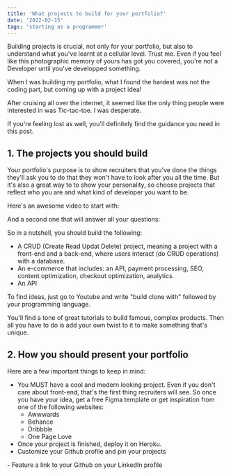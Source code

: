 ```yaml
---
title: 'What projects to build for your portfolio?'
date: '2022-02-15'
tags: 'starting as a programmer'
---
```


Building projects is crucial, not only for your portfolio, but also to understand what you've learnt at a cellular level. Trust me. Even if you feel like this photographic memory of yours has got you covered, you're not a Developer until you've developped something.

When I was building my portfolio, what I found the hardest was not the coding part, but coming up with a project idea!

After cruising all over the internet, it seemed like the only thing people were interested in was Tic-tac-toe. I was desperate.

If you're feeling lost as well, you'll definitely find the guidance you need in this post.

## 1. The projects you should build

Your portfolio's purpose is to show recruiters that you've done the things they'll ask you to do that they won't have to look after you all the time. But it's also a great way to to show your personality, so choose projects that reflect who you are and <a src='/the-five-main-types-of-programmers' target='_blank'>what kind of developer</a> you want to be.

Here's an awesome video to start with:
<EmbedYTVid src='https://www.youtube.com/embed/oC483DTjRXU' />

And a second one that will answer all your questions:
<EmbedYTVid src='https://www.youtube.com/embed/vR2lShLS4VA' />

So in a nutshell, you should build the following:
- A CRUD (Create Read Updat Delete) project, meaning a project with a front-end and a back-end, where users interact (do CRUD operations) with a database.
- An e-commerce that includes: an API, payment processing, SEO, content optimization, checkout optimization, analytics.
- An API

To find ideas, just go to Youtube and write "build clone with" followed by your programming language.

You'll find a tone of great tutorials to build famous, complex products. Then all you have to do is add your own twist to it to make something that's unique.

## 2. How you should present your portfolio

Here are a few important things to keep in mind:
- You MUST have a cool and modern looking project. Even if you don't care about front-end, that's the first thing recruiters will see. So once you have your idea, get a free <a src='https://www.figma.com/' target='_blank'>Figma</a> template or get inspiration from one of the following websites:
  - <a src='https://www.awwwards.com/' target='_blank'>Awwwards</a>
  - <a src='https://www.behance.net/' target='_blank'>Behance</a>
  - <a src='https://dribbble.com/' target='_blank'>Dribbble</a>
  - <a src='https://onepagelove.com/' target='_blank'>One Page Love</a>
- Once your project is finished, deploy it on <a src='https://www.heroku.com/' target='_blank'>Heroku</a>.
- Customize your Github profile and <a src='https://github.com/evadegano#:~:text=Customize%20your%20pins-,Pinned,-quartz%20Public' target='_blank'>pin your projects</a>
<EmbedYTVid src='https://www.youtube.com/embed/KhGWbt1dAKQ' /> 
- Feature a link to your Github on your LinkedIn profile